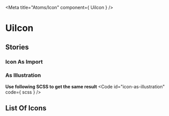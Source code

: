 
<Meta
  title="Atoms/Icon"
  component={ UiIcon }
/>

# UiIcon
<Primary />
<ArgsTable />

## Stories
### Icon As Import
<Canvas>
  <Story id="atoms-icon--icon-as-import"/>
</Canvas>

### As Illustration
<Canvas>
  <Story id="atoms-icon--icon-as-illustration"/>
</Canvas>

**Use following SCSS to get the same result**
<Code
  id="icon-as-illustration"
  code={ scss }
/>

## List Of Icons
<Canvas>
  <Story id="atoms-icon--list-of-icons"/>
</Canvas>
